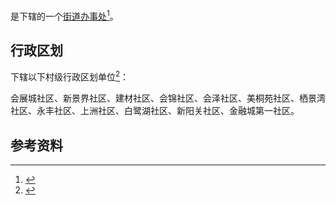 {{中国乡级行政区|52/01/15/004/000}}

'''{{PAGENAMEBASE}}'''是{{PRC admin/fullname|52/01/15/004/000|3}}下辖的一个[[街道办事处|街道办事处]]<ref>{{PRC admin/ref sgc|{{PRC admin/parent|52/01/15/004/000}}}}</ref>。

== 行政区划 ==
{{PAGENAMEBASE}}下辖以下村级行政区划单位<ref>{{PRC admin/ref sgc|52/01/15/004/000}}</ref>：

会展城社区、新景界社区、建材社区、会锦社区、会泽社区、美桐苑社区、栖景湾社区、永丰社区、上洲社区、白鹭湖社区、新阳关社区、金融城第一社区。

== 参考资料 ==
{{reflist}}

{{贵州行政区划小作品}}
{{PRC admin/navcat|52/01/15/004/000}}